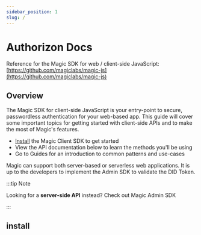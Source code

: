 ```yaml
---
sidebar_position: 1
slug: /
---
```


# Authorizon Docs

<!-- ## What is Authorizon?

Authorizon is a developer SDK that empowers developers to integrate permissions and access control into their product in minutes. Authorizon offers both enforcement APIs to check permissions, a backoffice to manage access to trusted resources, and also embedded UI interfaces that allows you to integrate complete UI experiences into the product in minutes. TBD to rewrite. -->

Reference for the Magic SDK for web / client-side JavaScript: [https://github.com/magiclabs/magic-js](https://github.com/magiclabs/magic-js)

## Overview

The Magic SDK for client-side JavaScript is your entry-point to secure, passwordless authentication for your web-based app. This guide will cover some important topics for getting started with client-side APIs and to make the most of Magic's features.

- [Install](#install) the Magic Client SDK to get started
- View the API documentation below to learn the methods you'll be using
- Go to Guides for an introduction to common patterns and use-cases

Magic can support both server-based or serverless web applications. It is up to the developers to implement the Admin SDK to validate the DID Token.

:::tip Note

Looking for a **server-side API** instead? Check out Magic Admin SDK

:::

## install
